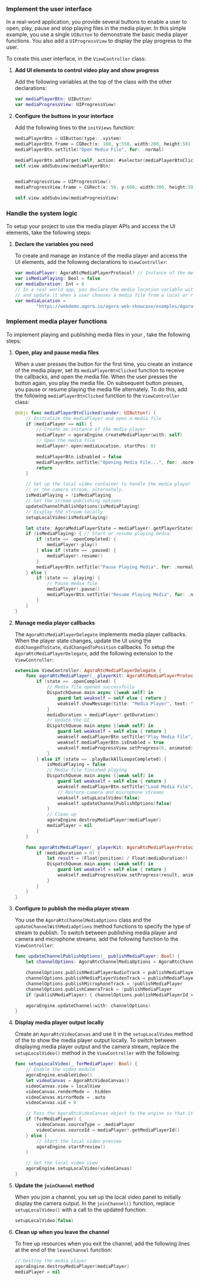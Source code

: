 <PlatformWrapper platform="ios">
        
### Implement the user interface

In a real-word application, you provide several buttons to enable a user to open, play, pause and stop playing files in the media player. In this simple example, you use a single `UIButton` to demonstrate the basic media player functions. You also add a `UIProgressView` to display the play progress to the user.

To create this user interface, in the `ViewController` class:

1.  **Add UI elements to control video play and show progress**

    Add the following variables at the top of the class with the other declarations:

    ``` swift
    var mediaPlayerBtn: UIButton!
    var mediaProgressView: UIProgressView!
    ```

2.  **Configure the buttons in your interface**

    Add the following lines to the `initViews` function:

    ``` swift
    mediaPlayerBtn = UIButton(type: .system)
    mediaPlayerBtn.frame = CGRect(x: 100, y:550, width:200, height:50)
    mediaPlayerBtn.setTitle("Open Media File", for: .normal)

    mediaPlayerBtn.addTarget(self, action: #selector(mediaPlayerBtnClicked), for: .touchUpInside)
    self.view.addSubview(mediaPlayerBtn)


    mediaProgressView = UIProgressView()
    mediaProgressView.frame = CGRect(x: 50, y:600, width:300, height:50)

    self.view.addSubview(mediaProgressView)
    ```

### Handle the system logic

To setup your project to use the media player APIs and access the UI elements, take the following steps:

1.  **Declare the variables you need**

    To create and manage an instance of the media player and access the UI elements, add the following declarations to `ViewController`:

    ``` swift
    var mediaPlayer: AgoraRtcMediaPlayerProtocol? // Instance of the media player
    var isMediaPlaying: Bool = false
    var mediaDuration: Int = 0
    // In a real world app, you declare the media location variable with an empty string
    // and update it when a user chooses a media file from a local or remote source.
    var mediaLocation =
            "https://webdemo.agora.io/agora-web-showcase/examples/Agora-Custom-VideoSource-Web/assets/sample.mp4"
    ```

### Implement media player functions

To implement playing and publishing media files in your <Vpl k="CLIENT" />, take the following steps:

1.  **Open, play and pause media files**

    When a user presses the button for the first time, you create an instance of the media player, set its `mediaPlayerBtnClicked` function to receive the callbacks, and open the media file. When the user presses the button again, you play the media file. On subsequent button presses, you pause or resume playing the media file alternately. To do this, add the following `mediaPlayerBtnClicked` function to the `ViewController` class:

    ``` swift
    @objc func mediaPlayerBtnClicked(sender: UIButton!) {
        // Initialize the mediaPlayer and open a media file
        if (mediaPlayer == nil) {
            // Create an instance of the media player
            mediaPlayer = agoraEngine.createMediaPlayer(with: self)
            // Open the media file
            mediaPlayer!.open(mediaLocation, startPos: 0)

            mediaPlayerBtn.isEnabled = false
            mediaPlayerBtn.setTitle("Opening Media File...", for: .normal)
            return
        }

        // Set up the local video container to handle the media player output
        // or the camera stream, alternately.
        isMediaPlaying = !isMediaPlaying
        // Set the stream publishing options
        updateChannelPublishOptions(isMediaPlaying)
        // Display the stream locally
        setupLocalVideo(isMediaPlaying)

        let state: AgoraMediaPlayerState = mediaPlayer!.getPlayerState()
        if (isMediaPlaying) { // Start or resume playing media
            if (state == .openCompleted) {
                mediaPlayer!.play()
            } else if (state == .paused) {
                mediaPlayer!.resume()
            }
            mediaPlayerBtn.setTitle("Pause Playing Media", for: .normal)
        } else {
            if (state == .playing) {
                // Pause media file
                mediaPlayer!.pause()
                mediaPlayerBtn.setTitle("Resume Playing Media", for: .normal)
            }
        }
    }
    ```

2.  **Manage media player callbacks**

    The `AgoraRtcMediaPlayerDelegate` implements media player callbacks. When the player state changes, update the UI using the `didChangedToState`, `didChangedToPosition` callbacks. To setup the `AgoraRtcMediaPlayerDelegate`, add the following extension to the `ViewController`:

    ``` swift
    extension ViewController: AgoraRtcMediaPlayerDelegate {
        func agoraRtcMediaPlayer(_ playerKit: AgoraRtcMediaPlayerProtocol, didChangedTo state: AgoraMediaPlayerState, error: AgoraMediaPlayerError) {
            if (state == .openCompleted) {
                // Media file opened successfully
                DispatchQueue.main.async {[weak self] in
                    guard let weakself = self else { return }
                    weakself.showMessage(title: "Media Player", text: "Media file opened successfully")
                }
                mediaDuration = mediaPlayer!.getDuration()
                // Update the UI
                DispatchQueue.main.async {[weak self] in
                    guard let weakself = self else { return }
                    weakself.mediaPlayerBtn.setTitle("Play Media File", for: .normal)
                    weakself.mediaPlayerBtn.isEnabled = true
                    weakself.mediaProgressView.setProgress(0, animated: true)
                }
            } else if (state == .playBackAllLoopsCompleted) {
                isMediaPlaying = false
                // Media file finished playing
                DispatchQueue.main.async {[weak self] in
                    guard let weakself = self else { return }
                    weakself.mediaPlayerBtn.setTitle("Load Media File", for: .normal)
                    // Restore camera and microphone streams
                    weakself.setupLocalVideo(false)
                    weakself.updateChannelPublishOptions(false)
                }
                // Clean up
                agoraEngine.destroyMediaPlayer(mediaPlayer)
                mediaPlayer = nil
            }
        }

        func agoraRtcMediaPlayer(_ playerKit: AgoraRtcMediaPlayerProtocol, didChangedToPosition position: Int) {
            if (mediaDuration > 0) {
                let result = (Float(position) / Float(mediaDuration))
                DispatchQueue.main.async {[weak self] in
                    guard let weakself = self else { return }
                    weakself.mediaProgressView.setProgress(result, animated: true)
                }
            }
        }
    }
    ```

3.  **Configure <Vg k="ENGINE" /> to publish the media player stream**

    You use the `AgoraRtcChannelMediaOptions` class and the `updateChannelWithMediaOptions` method functions to specify the type of stream to publish. To switch between publishing media player and camera and microphone streams, add the following function to the `ViewController`:

    ``` swift
    func updateChannelPublishOptions(_ publishMediaPlayer: Bool) {
        let channelOptions: AgoraRtcChannelMediaOptions = AgoraRtcChannelMediaOptions()

        channelOptions.publishMediaPlayerAudioTrack = publishMediaPlayer
        channelOptions.publishMediaPlayerVideoTrack = publishMediaPlayer
        channelOptions.publishMicrophoneTrack = !publishMediaPlayer
        channelOptions.publishCameraTrack = !publishMediaPlayer
        if (publishMediaPlayer) { channelOptions.publishMediaPlayerId = Int(mediaPlayer!.getMediaPlayerId()) }

        agoraEngine.updateChannel(with: channelOptions)
    }
    ```

4.  **Display media player output locally**

    Create an `AgoraRtcVideoCanvas` and use it in the `setupLocalVideo` method of the <Vg k="ENGINE" /> to show the media player output locally. To switch between displaying media player output and the camera stream, replace the `setupLocalVideo()` method in the `ViewController` with the following:

    ``` swift
    func setupLocalVideo(_ forMediaPlayer: Bool) {
        // Enable the video module
        agoraEngine.enableVideo()
        let videoCanvas = AgoraRtcVideoCanvas()
        videoCanvas.view = localView
        videoCanvas.renderMode = .hidden
        videoCanvas.mirrorMode = .auto
        videoCanvas.uid = 0

        // Pass the AgoraRtcVideoCanvas object to the engine so that it renders the local video.
        if (forMediaPlayer) {
            videoCanvas.sourceType = .mediaPlayer
            videoCanvas.sourceId = mediaPlayer!.getMediaPlayerId()
        } else {
            // Start the local video preview
            agoraEngine.startPreview()
        }

        // Set the local video view
        agoraEngine.setupLocalVideo(videoCanvas)
    }
    ```

5.  **Update the `joinChannel` method**

    When you join a channel, you set up the local video panel to initially display the camera output. In the `joinChannel()` function, replace `setupLocalVideo()` with a call to the updated function:

    ``` swift
    setupLocalVideo(false)
    ```

6.  **Clean up when you leave the channel**

    To free up resources when you exit the channel, add the following lines at the end of the `leaveChannel` function:

    ``` swift
    // Destroy the media player
    agoraEngine.destroyMediaPlayer(mediaPlayer)
    mediaPlayer = nil
    ```
</PlatformWrapper>
